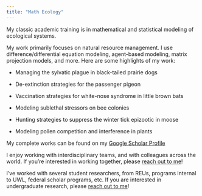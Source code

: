 ```yaml
---
title: "Math Ecology"
---
```


My classic academic training is in mathematical and statistical modeling of ecological systems. 

My work primarily focuses on natural resource management. I use difference/differential equation modeling, agent-based modeling, matrix projection models, and more. Here are some highlights of my work:

- Managing the sylvatic plague in black-tailed prairie dogs

- De-extinction strategies for the passenger pigeon

- Vaccination strategies for white-nose syndrome in little brown bats

- Modeling sublethal stressors on bee colonies

- Hunting  strategies to suppress the winter tick epizootic in moose

- Modeling pollen competition and interference in plants 

My complete works can be found on my [Google Scholar Profile](https://scholar.google.com/citations?hl=en&user=9VeQbUMAAAAJ&scilu=&scisig=APQ9KKMAAAAAZ55TyEn8RHVfm838E9n3fkcsnRw&gmla=AGd7smF--gqCceTrFNlXDwaG445uNJf0IddERjOaQO7WH1lQVlg721bbHRVumQ0DnXrQZzHSYkaCcuRyLrIxJE1Ejck2MBzxh-rugA2lOm4&sciund=7843630331657514982)

I enjoy working with interdisciplinary teams, and with colleagues across the world. If you're interested in working together, please [reach out to me](contact.qmd)! 

I've worked with several student researchers, from REUs, programs internal to UWL, federal scholar programs, etc. If you are interested in undergraduate research, please [reach out to me](contact.qmd)! 